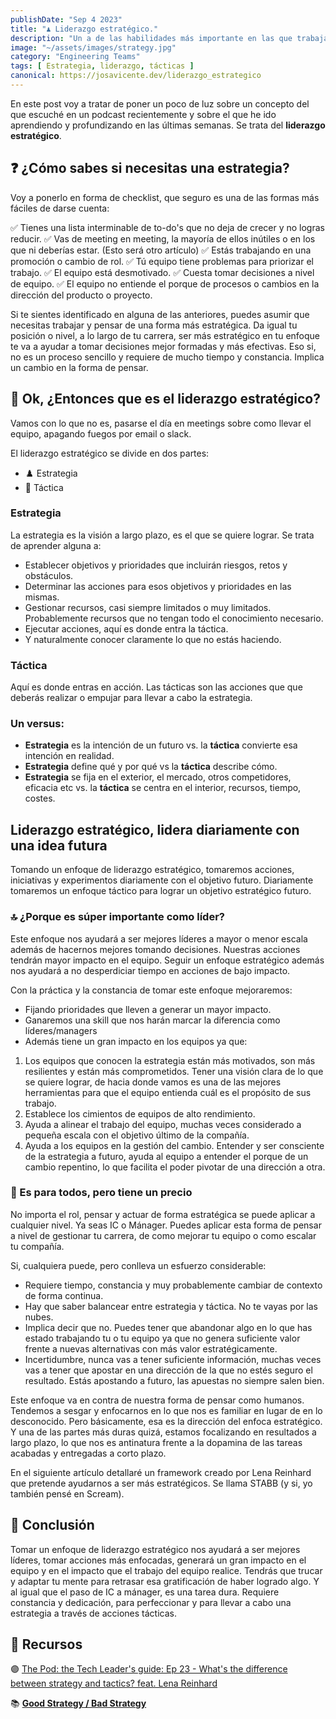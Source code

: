 ```yaml
---
publishDate: "Sep 4 2023"
title: "♟️ Liderazgo estratégico."
description: "Un a de las habilidades más importante en las que trabajar como líder."
image: "~/assets/images/strategy.jpg"
category: "Engineering Teams"
tags: [ Estrategia, liderazgo, tácticas ]
canonical: https://josavicente.dev/liderazgo_estrategico
---
```


En este post voy a tratar de poner un poco de luz sobre un concepto del que escuché en un podcast recientemente y sobre el que
he ido aprendiendo y profundizando en las últimas semanas. Se trata del **liderazgo estratégico**.

## ❓ ¿Cómo sabes si necesitas una estrategia?

Voy a ponerlo en forma de checklist, que seguro es una de las formas más fáciles de darse cuenta:

✅ Tienes una lista interminable de to-do's que no deja de crecer y no logras reducir.
✅ Vas de meeting en meeting, la mayoría de ellos inútiles o en los que ni deberías estar. (Esto será otro artículo)
✅ Estás trabajando en una promoción o cambio de rol.
✅ Tú equipo tiene problemas para priorizar el trabajo.
✅ El equipo está desmotivado.
✅ Cuesta tomar decisiones a nivel de equipo.
✅ El equipo no entiende el porque de procesos o cambios en la dirección del producto o proyecto.

Si te sientes identificado en alguna de las anteriores, puedes asumir que necesitas trabajar y pensar de una forma
más estratégica. Da igual tu posición o nivel, a lo largo de tu carrera, ser más estratégico en tu enfoque
te va a ayudar a tomar decisiones mejor formadas y más efectivas. Eso si, no es un proceso sencillo y 
requiere de mucho tiempo y constancia. Implica un cambio en la forma de pensar.

## 🦄 Ok, ¿Entonces que es el liderazgo estratégico?

Vamos con lo que no es, pasarse el día en meetings sobre como llevar el equipo, apagando fuegos por email o slack.

El liderazgo estratégico se divide en dos partes:

- ♟️ Estrategia
- 🥷 Táctica

### Estrategia

La estrategia es la visión a largo plazo, es el que se quiere lograr. Se trata de aprender alguna a:

- Establecer objetivos y prioridades que incluirán riesgos, retos y obstáculos.
- Determinar las acciones para esos objetivos y prioridades en las mismas.
- Gestionar recursos, casi siempre limitados o muy limitados. Probablemente recursos que no tengan
todo el conocimiento necesario.
- Ejecutar acciones, aquí es donde entra la táctica.
- Y naturalmente conocer claramente lo que no estás haciendo.

### Táctica

Aquí es donde entras en acción. Las tácticas son las acciones que que deberás realizar o empujar para llevar a cabo la estrategia.

### Un versus:

- **Estrategia** es la intención de un futuro vs. la **táctica** convierte esa intención en realidad.
- **Estrategia** define qué y por qué vs la **táctica** describe cómo.
- **Estrategia** se fija en el exterior, el mercado, otros competidores, eficacia etc vs. la **táctica** se centra en el interior, recursos, tiempo, costes.

## Liderazgo estratégico, lidera diariamente con una idea futura

Tomando un enfoque de liderazgo estratégico, tomaremos acciones, iniciativas y experimentos diariamente con el objetivo futuro. Diariamente 
tomaremos un enfoque táctico para lograr un objetivo estratégico futuro.

### 🔝 ¿Porque es súper importante como líder?
Este enfoque nos ayudará a ser mejores líderes a mayor o menor escala además de hacernos mejores tomando decisiones. Nuestras acciones
tendrán mayor impacto en el equipo. Seguir un enfoque estratégico además nos ayudará a no desperdiciar tiempo en 
acciones de bajo impacto.

Con la práctica y la constancia de tomar este enfoque mejoraremos:

- Fijando prioridades que lleven a generar un mayor impacto.
- Ganaremos una skill que nos harán marcar la diferencia como líderes/managers
- Además tiene un gran impacto en los equipos ya que:
1. Los equipos que conocen la estrategia están más motivados, son más resilientes y están más comprometidos. Tener una visión
clara de lo que se quiere lograr, de hacia donde vamos es una de las mejores herramientas para que el equipo entienda cuál es el propósito de sus trabajo.
2. Establece los cimientos de equipos de alto rendimiento.
3. Ayuda a alinear el trabajo del equipo, muchas veces considerado a pequeña escala con el objetivo último de la compañía.
4. Ayuda a los equipos en la gestión del cambio. Entender y ser consciente de la estrategia a futuro, ayuda al equipo a entender el porque de un cambio repentino, lo que facilita el poder pivotar de una dirección a otra.

### 🫶 Es para todos, pero tiene un precio

No importa el rol, pensar y actuar de forma estratégica se puede aplicar a cualquier nivel. Ya seas IC o Mánager. Puedes aplicar
esta forma de pensar a nivel de gestionar tu carrera, de como mejorar tu equipo o como escalar tu compañía.

Si, cualquiera puede, pero conlleva un esfuerzo considerable:
- Requiere tiempo, constancia y muy probablemente cambiar de contexto de forma continua.
- Hay que saber balancear entre estrategia y táctica. No te vayas por las nubes.
- Implica decir que no. Puedes tener que abandonar algo en lo que has estado trabajando tu o tu equipo ya que no genera suficiente valor frente a nuevas
alternativas con más valor estratégicamente.
- Incertidumbre, nunca vas a tener suficiente información, muchas veces vas a tener que apostar en una dirección de la que
no estés seguro el resultado. Estás apostando a futuro, las apuestas no siempre salen bien.

Este enfoque va en contra de nuestra forma de pensar como humanos. Tendemos a sesgar y enfocarnos en lo que nos es familiar en lugar de en lo desconocido. 
Pero básicamente, esa es la dirección del enfoca estratégico. Y una de las partes más duras quizá, estamos focalizando en resultados a largo plazo,
lo que nos es antinatura frente a la dopamina de las tareas acabadas y entregadas a corto plazo.

En el siguiente artículo detallaré un framework creado por Lena Reinhard que pretende ayudarnos a ser más estratégicos. Se llama STABB (y si, yo también pensé en Scream).

## 🧠 Conclusión

Tomar un enfoque de liderazgo estratégico nos ayudará a ser mejores líderes, tomar acciones más enfocadas, generará un gran 
impacto en el equipo y en el impacto que el trabajo del equipo realice.
Tendrás que trucar y adaptar tu mente para retrasar esa gratificación de haber logrado algo. Y al igual que el paso de IC a mánager, es una tarea dura. 
Requiere constancia y dedicación, para perfeccionar y para llevar a cabo una estrategia a través de acciones tácticas.


## 📖 Recursos

🟣 [The Pod: the Tech Leader's guide: Ep 23 - What's the difference between strategy and tactics? feat. Lena Reinhard](https://podcasts.apple.com/es/podcast/the-pod-presents-primarily-context-based/id1564737735?i=1000601482430)

📚 **[Good Strategy / Bad Strategy](https://amzn.to/45eLvha)**